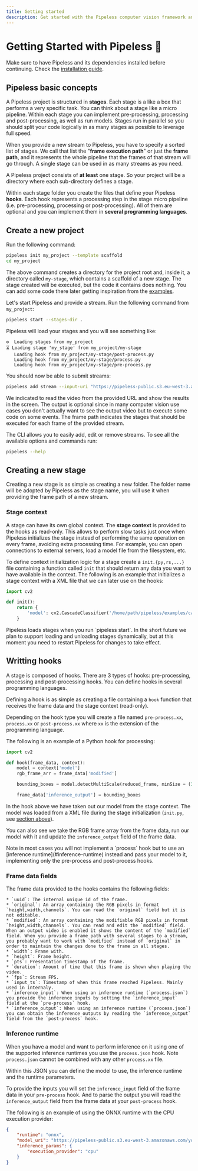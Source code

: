 ```yaml
---
title: Getting started
description: Get started with the Pipeless computer vision framework and enjoy the development experience of serverless frameworks for embedded computer vision.
---
```


# Getting Started with Pipeless 🚀

Make sure to have Pipeless and its dependencies installed before continuing. Check the [installation guide](/v1/getting-started/installation).


## Pipeless basic concepts

A Pipeless project is structured in **stages**. Each stage is a like a box that performs a very specific
task. You can think about a stage like a micro pipeline. Within each stage you can implement pre-processing,
processing and post-processing, as well as run models. Stages run in parallel so you should split your code
logically in as many stages as possible to leverage full speed.

When you provide a new stream to Pipeless, you have to specify a sorted list of stages. We call that list
the "**frame execution path**" or just the **frame path**, and it represents the whole pipeline that the
frames of that stream will go through. A single stage can be used in as many streams as you need.

A Pipeless project consists of **at least** one stage. So your project will be a directory where each
sub-directory defines a stage.

Within each stage folder you create the files that define your Pipeless **hooks**. Each hook represents a
processing step in the stage micro pipeline (i.e. pre-processing, processing or post-processing). All of them
are optional and you can implement them in **several programming languages**.

## Create a new project

Run the following command:

```bash copy
pipeless init my_project --template scaffold
cd my_project
```

The above command creates a directory for the project root and, inside it, a directory called `my-stage`,
which contains a scaffold of a new stage.
The stage created will be executed, but the code it contains does nothing. You can add some code there
later getting inspiration from the [examples](/v1/examples).

Let's start Pipeless and provide a stream. Run the following command from `my_project`:

```bash copy
pipeless start --stages-dir .
```

Pipeless will load your stages and you will see something like:

```
⚙️  Loading stages from my_project
⏳ Loading stage 'my_stage' from my_project/my-stage
   Loading hook from my_project/my-stage/post-process.py
   Loading hook from my_project/my-stage/process.py
   Loading hook from my_project/my-stage/pre-process.py
```

You should now be able to submit streams:

```bash copy
pipeless add stream --input-uri "https://pipeless-public.s3.eu-west-3.amazonaws.com/cats.mp4" --output-uri "screen" --frame-path "my-stage"
```

We indicated to read the video from the provided URL and show the results in the screen. The output is optional
since in many computer vision use cases you don't actually want to see the output video but to execute some code on some events.
The frame path indicates the stages that should be executed for each frame of the provided stream.

The CLI allows you to easily add, edit or remove streams. To see all the available options and commands run:

```bash copy
pipeless --help
```

## Creating a new stage

Creating a new stage is as simple as creating a new folder. The folder name will be adopted by Pipeless as the stage name, you
will use it when providing the frame path of a new stream.

### Stage context

A stage can have its own global context. The **stage context** is provided to the hooks
as read-only. This allows to perform slow tasks just once when Pipeless initializes
the stage instead of performing the same operation on every frame, avoiding extra processing
time. For example, you can open connections to external servers, load a model file from the filesystem, etc.

To define context initialization logic for a stage create a `init.{py,rs,...}` file containing a
function called `init` that should return any data you want to have available in the context. The
following is an example that initializes a stage context with a XML file that we can later use on the hooks:

```python filename="init.py"
import cv2

def init():
    return {
        'model': cv2.CascadeClassifier('/home/path/pipeless/examples/cats/cats.xml')
    }
```

<Callout>
Pipeless loads stages when you run `pipeless start`. In the short future we plan to support
loading and unloading stages dynamically, but at this moment you need to restart Pipeless
for changes to take effect.
</Callout>

## Writting hooks

A stage is composed of hooks. There are 3 types of hooks: pre-processing, processing and post-processing hooks.
You can define hooks in several programming languages.

Defining a hook is as simple as creating a file containing a `hook` function that receives the frame data and the stage context (read-only).

Depending on the hook type you will create a file named `pre-process.xx`, `process.xx` or `post-process.xx` where `xx`
is the extension of the programming language.

The following is an example of a Python hook for processing:

```python {3}filename="process.py"
import cv2

def hook(frame_data, context):
    model = context['model']
    rgb_frame_arr = frame_data['modified']

    bounding_boxes = model.detectMultiScale(reduced_frame, minSize = (30, 30))

    frame_data['inference_output'] = bounding_boxes
```

In the hook above we have taken out our model from the stage context. The model was loaded from a XML file during the
stage initialization (`init.py`, see [section above](#creating-a-new-stage)).

You can also see we take the RGB frame array from the frame data, run our model with it and update the `inference_output` field of the frame data.

<Callout>
Note in most cases you will not implement a `process` hook but to use an [inference runtime](#inference-runtime) instead
and pass your model to it, implementing only the pre-process and post-process hooks.
</Callout>

### Frame data fields

The frame data provided to the hooks contains the following fields:

    * `uuid`: The internal unique id of the frame.
    * `original`: An array containing the RGB pixels in format `height,width,channels`. You can read the `original` field but it is not editable.
    * `modified`: An array containing the modifiable RGB pixels in format `height,width,channels`. You can read and edit the `modified` field. When an output video is enabled it shows the content of the `modified` field. When you provide a frame path with several stages to a stream, you probably want to work with `modified` instead of `original` in order to maintain the changes done to the frame in all stages.
    * `width`: Frame with.
    * `height`: Frame height.
    * `pts`: Presentation timestamp of the frame.
    * `duration`: Amount of time that this frame is shown when playing the video.
    * `fps`: Stream FPS.
    * `input_ts`: Timestamp of when this frame reached Pipeless. Mainly used in internaly.
    * `inference_input`: When using an inference runtime (`process.json`) you provide the inference inputs by setting the `inference_input` field at the `pre-process` hook.
    * `inference_output`: When using an inference runtime (`process.json`) you can obtain the inference outputs by reading the `inference_output` field from the `post-process` hook.

### Inference runtime

When you have a model and want to perform inference on it using one of the supported inference runtimes you
use the `process.json` hook. Note `process.json` cannot be combined with any other `process.xx` file.

Within this JSON you can define the model to use, the inference runtime and the runtime parameters.

To provide the inputs you will set the `inference_input` field of the frame data in your `pre-process`
hook. And to parse the output you will read the `inference_output` field from the frame data at your `post-process` hook.

The following is an example of using the ONNX runtime with the CPU execution provider:

```json filename="process.json"
{
    "runtime": "onnx",
    "model_uri": "https://pipeless-public.s3.eu-west-3.amazonaws.com/yolov8n.onnx",
    "inference_params": {
        "execution_provider": "cpu"
    }
}
```